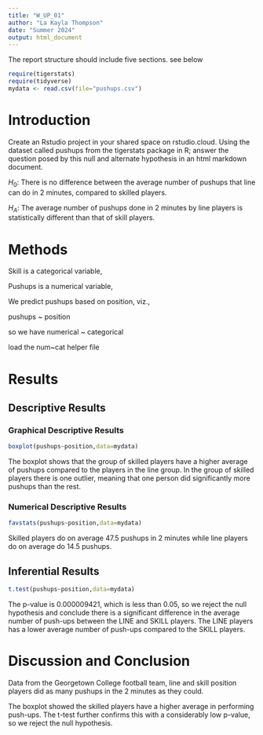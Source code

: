 ```yaml
---
title: "W_UP_01"
author: "La Kayla Thompson"
date: "Summer 2024"
output: html_document
---
```




The report structure should include five sections.  see below



```r
require(tigerstats)
require(tidyverse)
mydata <- read.csv(file="pushups.csv")
```

# Introduction

<!--In this section you explain what you are trying to show. Where did the data come from? What is the research or other question you are trying to answer?!-->

Create an Rstudio project in your shared space on rstudio.cloud.  Using the dataset called pushups from the tigerstats package in R; answer the question posed by this null and alternate hypothesis in an html markdown document.

$H_0$: There is no difference between the average number of pushups that line can do in 2 minutes, compared to skilled players.

$H_A$: The average number of pushups done in 2 minutes by line players is statistically different than that of skill players.

# Methods

<!--Decide on your methods: use "variable analysis" or other appropriate descriptors. Make sure to choose at least one graphical method and at least one numerical method.!-->

Skill is a categorical variable,

Pushups is a numerical variable,

We predict pushups based on position, viz.,

pushups ~ position


so we have numerical ~ categorical

load the num~cat helper file

# Results

<!--Divide this section into two sub-sections: One for your descriptive results and one for your inferential results.!-->

## Descriptive Results

### Graphical Descriptive Results

<!--Graphical results here. Make sure to show your code. Provide appropriate labels for axes, giving units if possible, and provide a good title for the graph, too. Use the graphical results to describe the patterns if any that exist in the data as focused toward the research question!-->

```r
boxplot(pushups~position,data=mydata)
```

The boxplot shows that the group of skilled players have a higher average of pushups compared to the players in the line group. In the group of skilled players there is one outlier, meaning that one person did significantly more pushups than the rest.

### Numerical Descriptive Results

<!--Numerical results go here. Use the numerical results to describe the patterns if any that exist in the data as focused toward the research question!-->

```r
favstats(pushups~position,data=mydata)
```

Skilled players do on average 47.5 pushups in 2 minutes while line players do on average do 14.5 pushups.

## Inferential Results

<!--State hypothesis clearly. Make sure your discussion of the inferential test covers all the aspects that the test output produces, such as test statistic, p-value etc. Make a decision about the null hypothesis, explain the assumptions on which the selected test/procedure was based, and why the chosen procedure satisfys the assumptions and is appropriate to answer the research question!-->

```r
t.test(pushups~position,data=mydata)
```

The p-value is 0.000009421, which is less than 0.05, so we reject the null hypothesis and conclude there is a significant difference in the average number of push-ups between the LINE and SKILL players. The LINE players has a lower average number of push-ups compared to the SKILL players.

# Discussion and Conclusion

<!--Discussion and conclusion here. If you found a relationship be sure to consider whether the relationship occurs because one of the variavbles causes the other, or whether they perhasps are related for some other reason. Watch the chapter 6 videos from the GeorgeTown videos collection.!-->

Data from the Georgetown College football team, line and skill position players did as many pushups in the 2 minutes as they could. 

The boxplot showed the skilled players have a higher average in performing push-ups. The t-test further confirms this with a considerably low p-value, so we reject the null hypothesis.
